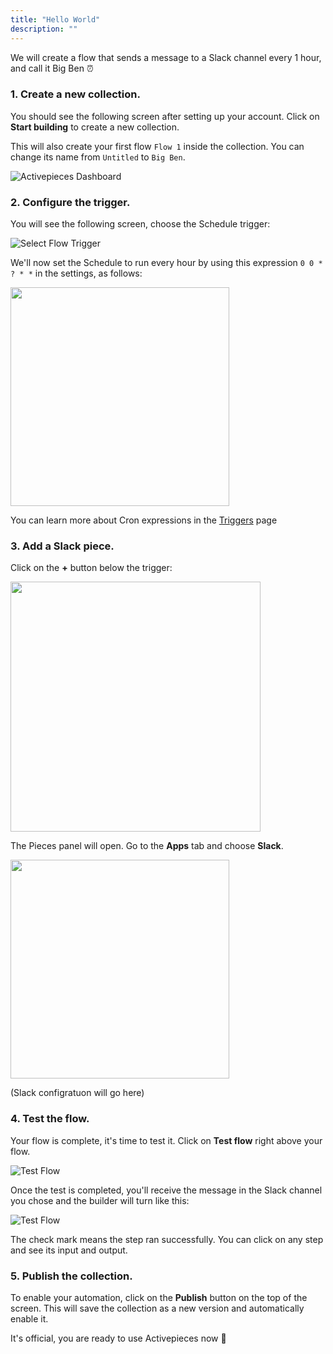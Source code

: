 ```yaml
---
title: "Hello World"
description: ""
---
```


We will create a flow that sends a message to a Slack channel every 1 hour, and call it Big Ben ⏰

### 1. Create a new collection.

You should see the following screen after setting up your account. Click on **Start building** to create a new collection.

This will also create your first flow `Flow 1` inside the collection. You can change its name from `Untitled` to `Big Ben`.

![Activepieces Dashboard](/resources/screenshots/quickstart-empty-dashboard.png)

### 2. Configure the trigger.

You will see the following screen, choose the Schedule trigger:

![Select Flow Trigger](/resources/screenshots/quickstart-configure-trigger.png)

We'll now set the Schedule to run every hour by using this expression `0 0 * ? * *` in the settings, as follows:

<img width="350" src="/resources/screenshots/quickstart-trigger-schedule.png" />

<Note>You can learn more about Cron expressions in the [Triggers](/using-activepieces/triggers) page</Note>

### 3. Add a Slack piece.

Click on the **+** button below the trigger:

<img width="400" src="/resources/screenshots/quickstart-add-piece-button.png" />

The Pieces panel will open. Go to the **Apps** tab and choose **Slack**.

<img width="350" src="/resources/screenshots/quickstart-piece-slack.png" />

(Slack configratuon will go here)

### 4. Test the flow.

Your flow is complete, it's time to test it. Click on **Test flow** right above your flow.

![Test Flow](/resources/screenshots/quickstart-test-flow.png)

Once the test is completed, you'll receive the message in the Slack channel you chose and the builder will turn like this:

![Test Flow](/resources/screenshots/quickstart-test-flow-completed.png)

The check mark means the step ran successfully. You can click on any step and see its input and output.

### 5. Publish the collection. 

To enable your automation, click on the **Publish** button on the top of the screen. This will save the collection as a new version and automatically enable it.

It's official, you are ready to use Activepieces now 🎉